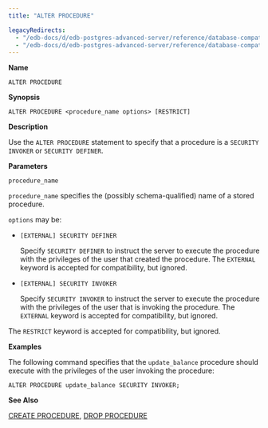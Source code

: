 ```yaml
---
title: "ALTER PROCEDURE"

legacyRedirects:
  - "/edb-docs/d/edb-postgres-advanced-server/reference/database-compatibility-for-oracle-developers-sql-guide/13/alter_procedure.html"
  - "/edb-docs/d/edb-postgres-advanced-server/reference/database-compatibility-for-oracle-developers-sql-guide/latest/alter_procedure.html"
---
```


<div id="alter_procedure" class="registered_link"></div>

**Name**

`ALTER PROCEDURE`

**Synopsis**

```text
ALTER PROCEDURE <procedure_name options> [RESTRICT]
```

**Description**

Use the `ALTER PROCEDURE` statement to specify that a procedure is a `SECURITY INVOKER` or `SECURITY DEFINER`.

**Parameters**

`procedure_name`

 `procedure_name` specifies the (possibly schema-qualified) name of a stored procedure.

`options` may be:

-   `[EXTERNAL] SECURITY DEFINER`

    Specify `SECURITY DEFINER` to instruct the server to execute the procedure with the privileges of the user that created the procedure. The `EXTERNAL` keyword is accepted for compatibility, but ignored.

-   `[EXTERNAL] SECURITY INVOKER`

    Specify `SECURITY INVOKER` to instruct the server to execute the procedure with the privileges of the user that is invoking the procedure. The `EXTERNAL` keyword is accepted for compatibility, but ignored.

The `RESTRICT` keyword is accepted for compatibility, but ignored.

**Examples**

The following command specifies that the `update_balance` procedure should execute with the privileges of the user invoking the procedure:

```text
ALTER PROCEDURE update_balance SECURITY INVOKER;
```

**See Also**

[CREATE PROCEDURE](28_create_procedure/#create_procedure), [DROP PROCEDURE](50_drop_procedure/#drop_procedure)
